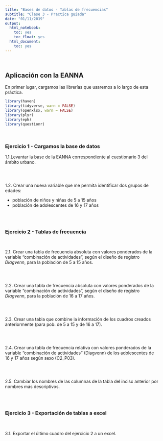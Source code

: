 ---
title: "Bases de datos - Tablas de frecuencias"
subtitle: "Clase 3 - Practica guiada"
date: "01/11/2019"
output:
  html_notebook:
    toc: yes
    toc_float: yes
  html_document:
    toc: yes
---

<br>


## Aplicación con la EANNA

En primer lugar, cargamos las librerías que usaremos a lo largo de esta práctica.

```{r echo=TRUE, message=FALSE, warning=FALSE}
library(haven)
library(tidyverse, warn = FALSE)
library(openxlsx, warn = FALSE)
library(plyr)
library(eph)
library(questionr)
```

<br>


### **Ejercicio 1** - Cargamos la base de datos

1.1.Levantar la base de la EANNA correspondiente al cuestionario 3 del ámbito urbano.

```{r echo=TRUE}



```

<br>

1.2. Crear una nueva variable que me permita identificar dos grupos de edades:

* población de niños y niñas de 5 a 15 años
* población de adolescentes de 16 y 17 años

```{r echo=TRUE}



```

<br>


### **Ejercicio 2** - Tablas de frecuencia

<br>


2.1. Crear una tabla de frecuencia absoluta con valores ponderados de la variable "combinación de actividades", según el diseño de registro _Diagvenn_, para la población de 5 a 15 años. 

```{r echo=TRUE}


```

<br>

2.2. Crear una tabla de frecuencia absoluta con valores ponderados de la variable "combinación de actividades", según el diseño de registro _Diagvenn_, para la población de 16 a 17 años. 

```{r echo=TRUE}



```

<br>

2.3. Crear una tabla que combine la información de los cuadros creados anteriormente (para pob. de 5 a 15 y de 16 a 17).

```{r echo=TRUE}

```

<br>

2.4. Crear una tabla de frecuencia relativa con valores ponderados de la variable "combinación de actividades" (Diagvenn) de los adolescentes de 16 y 17 años según sexo (C2_P03).

```{r echo=TRUE}

```

<br>

2.5. Cambiar los nombres de las columnas de la tabla del inciso anterior por nombres más descriptivos.


```{r echo=TRUE}

```



<br>

### **Ejercicio 3** - Exportación de tablas a excel

<br>

3.1. Exportar el último cuadro del ejercicio 2 a un excel.

```{r echo=TRUE}


```

